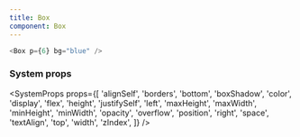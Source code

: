 ```yaml
---
title: Box
component: Box
---
```


```js live=true
<Box p={6} bg="blue" />
```

### System props

<SystemProps
  props={[
    'alignSelf',
    'borders',
    'bottom',
    'boxShadow',
    'color',
    'display',
    'flex',
    'height',
    'justifySelf',
    'left',
    'maxHeight',
    'maxWidth',
    'minHeight',
    'minWidth',
    'opacity',
    'overflow',
    'position',
    'right',
    'space',
    'textAlign',
    'top',
    'width',
    'zIndex',
  ]}
/>
